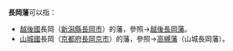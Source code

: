 '''長岡藩'''可以指：
*[[越後國|越後國]]長岡（[[新潟縣|新潟縣]][[長岡市|長岡市]]）的藩，參照→[[越後長岡藩|越後長岡藩]]。
*[[山城國|山城國]]長岡（[[京都府|京都府]][[長岡京市|長岡京市]]）的藩，參照→[[高槻藩#山城長岡藩|高槻藩]]（山城長岡藩）。

{{disambig|C長|Cat=三字日本地名消歧義}}
